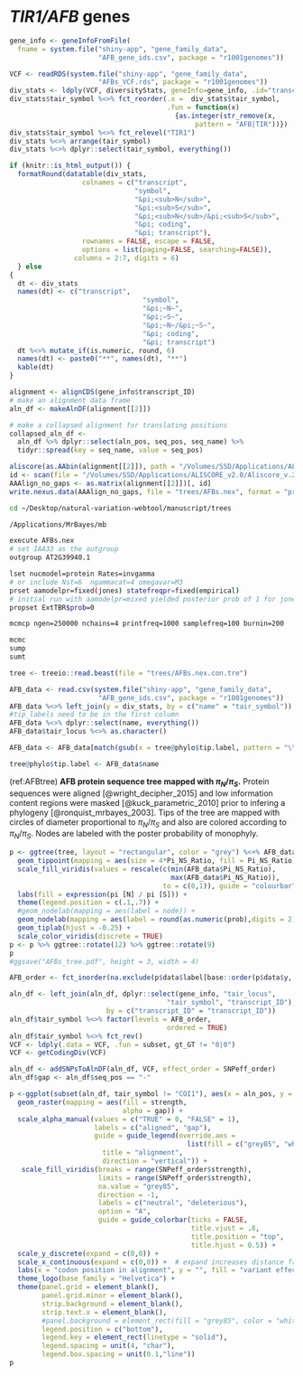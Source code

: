 # *TIR1/AFB* genes {#AFBs} 

```r
gene_info <- geneInfoFromFile(
  fname = system.file("shiny-app", "gene_family_data",
                      "AFB_gene_ids.csv", package = "r1001genomes"))

VCF <- readRDS(system.file("shiny-app", "gene_family_data",
                      "AFBs_VCF.rds", package = "r1001genomes"))
div_stats <- ldply(VCF, diversityStats, geneInfo=gene_info, .id="transcript_ID")
div_stats$tair_symbol %<>% fct_reorder(.x =  div_stats$tair_symbol, 
                                       .fun = function(x) 
                                         {as.integer(str_remove(x, 
                                              pattern = "AFB|TIR"))})
div_stats$tair_symbol %<>% fct_relevel("TIR1")
div_stats %<>% arrange(tair_symbol)
div_stats %<>% dplyr::select(tair_symbol, everything())

if (knitr::is_html_output()) {
  formatRound(datatable(div_stats,
                  colnames = c("transcript",
                               "symbol",
                               "&pi;<sub>N</sub>",
                               "&pi;<sub>S</sub>",
                               "&pi;<sub>N</sub>/&pi;<sub>S</sub>",
                               "&pi; coding",
                               "&pi; transcript"),
                  rownames = FALSE, escape = FALSE,
                  options = list(paging=FALSE, searching=FALSE)),
                columns = 2:7, digits = 6)
  } else 
{
  dt <- div_stats
  names(dt) <- c("transcript",
                                 "symbol",
                                 "&pi;~N~",
                                 "&pi;~S~",
                                 "&pi;~N~/&pi;~S~",
                                 "&pi; coding",
                                 "&pi; transcript")
  dt %<>% mutate_if(is.numeric, round, 6)
  names(dt) <- paste0("**", names(dt), "**")
  kable(dt) 
}
```

```r
alignment <- alignCDS(gene_info$transcript_ID)
# make an alignment data frame
aln_df <- makeAlnDF(alignment[[2]])

# make a collapsed alignment for translating positions
collapsed_aln_df <- 
  aln_df %>% dplyr::select(aln_pos, seq_pos, seq_name) %>%
  tidyr::spread(key = seq_name, value = seq_pos)
```

```r
aliscore(as.AAbin(alignment[[2]]), path = "/Volumes/SSD/Applications/ALISCORE_v2.0/Aliscore_v.2.0/",  o = "AT2G39940")
id <- scan(file = "/Volumes/SSD/Applications/ALISCORE_v2.0/Aliscore_v.2.0/input.fas_List_random.txt", sep = " ", quiet = TRUE)
AAAlign_no_gaps <- as.matrix(alignment[[2]])[, id]
write.nexus.data(AAAlign_no_gaps, file = "trees/AFBs.nex", format = "protein")
```
```bash
cd ~/Desktop/natural-variation-webtool/manuscript/trees

/Applications/MrBayes/mb

execute AFBs.nex
# set IAA33 as the outgroup
outgroup AT2G39940.1

lset nucmodel=protein Rates=invgamma
# or include Nst=6  ngammacat=4 omegavar=M3 
prset aamodelpr=fixed(jones) statefreqpr=fixed(empirical) 
# initial run with aamodelpr=mixed yielded posterior prob of 1 for jones model
propset ExtTBR$prob=0

mcmcp ngen=250000 nchains=4 printfreq=1000 samplefreq=100 burnin=200

mcmc
sump
sumt

```

```r
tree <- treeio::read.beast(file = "trees/AFBs.nex.con.tre")

AFB_data <- read.csv(system.file("shiny-app", "gene_family_data",
                      "AFB_gene_ids.csv", package = "r1001genomes"))
AFB_data %<>% left_join(y = div_stats, by = c("name" = "tair_symbol"))
#tip_labels need to be in the first column
AFB_data %<>% dplyr::select(name, everything())
AFB_data$tair_locus %<>% as.character()

AFB_data <- AFB_data[match(gsub(x = tree@phylo$tip.label, pattern = "\\.1",replacement = ""), AFB_data$tair_locus), ] 

tree@phylo$tip.label <- AFB_data$name
```

(ref:AFBtree) **AFB protein sequence tree mapped with ${\pi_N/\pi_S}$.** Protein sequences were aligned [@wright_decipher_2015] and low information content regions were masked [@kuck_parametric_2010] prior to infering a phylogeny [@ronquist_mrbayes_2003]. Tips of the tree are mapped with circles of diameter proportional to ${\pi_N/\pi_S}$ and also are colored according to ${\pi_N/\pi_S}$. Nodes are labeled with the poster probability of monophyly.

```r
p <- ggtree(tree, layout = "rectangular", color = "grey") %<+% AFB_data + theme_tree() + scale_x_continuous(expand = c(0, 1.2)) + 
  geom_tippoint(mapping = aes(size = 4*Pi_NS_Ratio, fill = Pi_NS_Ratio), shape = 21, color = "white", show.legend = TRUE) + 
  scale_fill_viridis(values = rescale(c(min(AFB_data$Pi_NS_Ratio),
                                        max(AFB_data$Pi_NS_Ratio)), 
                                      to = c(0,1)), guide = "colourbar") + scale_size(guide = "none") +
  labs(fill = expression(pi [N] / pi [S])) + 
  theme(legend.position = c(.1,.7)) + 
  #geom_nodelab(mapping = aes(label = node)) +
  geom_nodelab(mapping = aes(label = round(as.numeric(prob),digits = 2)), nudge_x = -.2, nudge_y = .2, size = 3) + 
  geom_tiplab(hjust = -0.25) + 
  scale_color_viridis(discrete = TRUE)  
p <- p %>% ggtree::rotate(12) %>% ggtree::rotate(9)
p
#ggsave("AFBs_tree.pdf", height = 3, width = 4)
```

```r
AFB_order <- fct_inorder(na.exclude(p$data$label[base::order(p$data$y, decreasing = TRUE)]), ordered = TRUE)

aln_df <- left_join(aln_df, dplyr::select(gene_info, "tair_locus",
                                       "tair_symbol", "transcript_ID"),
                        by = c("transcript_ID" = "transcript_ID"))
aln_df$tair_symbol %<>% factor(levels = AFB_order, 
                                       ordered = TRUE)
aln_df$tair_symbol %<>% fct_rev()
VCF <- ldply(.data = VCF, .fun = subset, gt_GT != "0|0")
VCF <- getCodingDiv(VCF)

aln_df <- addSNPsToAlnDF(aln_df, VCF, effect_order = SNPeff_order)
aln_df$gap <- aln_df$seq_pos == "-"

p <-ggplot(subset(aln_df, tair_symbol != "COI1"), aes(x = aln_pos, y = tair_symbol)) +
  geom_raster(mapping = aes(fill = strength,
                            alpha = gap)) +
  scale_alpha_manual(values = c("TRUE" = 0, "FALSE" = 1), 
                     labels = c("aligned", "gap"), 
                     guide = guide_legend(override.aes = 
                                            list(fill = c("grey85", "white")),
                       title = "alignment",
                       direction = "vertical")) + 
   scale_fill_viridis(breaks = range(SNPeff_order$strength),
                      limits = range(SNPeff_order$strength),
                      na.value = "grey85",
                      direction = -1,
                      labels = c("neutral", "deleterious"),
                      option = "A", 
                      guide = guide_colorbar(ticks = FALSE, 
                                             title.vjust = .8, 
                                             title.position = "top", 
                                             title.hjust = 0.5)) +
  scale_y_discrete(expand = c(0,0)) +
  scale_x_continuous(expand = c(0,0)) +  # expand increases distance from axis
  labs(x = "codon position in alignment", y = "", fill = "variant effect") +
  theme_logo(base_family = "Helvetica") +
  theme(panel.grid = element_blank(), 
        panel.grid.minor = element_blank(),
        strip.background = element_blank(),
        strip.text.x = element_blank(),
        #panel.background = element_rect(fill = "grey85", color = "white"),
        legend.position = c("bottom"),
        legend.key = element_rect(linetype = "solid"),
        legend.spacing = unit(4, "char"), 
        legend.box.spacing = unit(0.1,"line")) 
p

```
